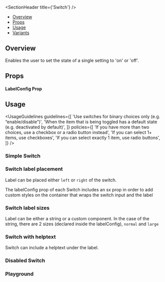 
<Meta of={SwitchStories} />

<SectionHeader title={'Switch'} />

- [Overview](#overview)
- [Props](#props)
- [Usage](#usage)
- [Variants](#variants)

## Overview

Enables the user to set the state of a single setting to 'on' or 'off'.

## Props

<ArgTypes of={Switch} />

#### LabelConfig Prop

<ArgTypes of={LabelConfigStory} />

## Usage

<UsageGuidelines
  guidelines={[
    'Use switches for binary choices only (e.g. “enable/disable”)',
    'When the item that is being toggled has a default state (e.g. deactivated by default)',
  ]}
  policies={[
    'If you have more than two choices, use a checkbox or a radio button instead',
    'If you can select 1+ items, use checkboxes',
    'If you can select exactly 1 item, use radio buttons',
  ]}
/>

<SubsectionHeader title="Variants" />

### Simple Switch

<Canvas of={SwitchStories.SimpleSwitch} />

### Switch label placement

Label can be placed either `left` or `right` of the switch.

<Tip>
  The labelConfig prop of each Switch includes an sx prop in order to add custom styles on the
  container that wraps the switch input and the label
</Tip>

<Canvas of={SwitchStories.SwitchLabelPlacement} />

### Switch label sizes

Label can be either a string or a custom component. In the case of the string, there are 2 sizes (declared inside the labelConfig), `normal` and `large`

<Canvas of={SwitchStories.SwitchLabelSizes} />

### Switch with helptext

Switch can include a helptext under the label.

<Canvas of={SwitchStories.SwitchWithHelptext} />

### Disabled Switch

<Canvas of={SwitchStories.DisabledSwitch} />

### Playground

<Canvas of={SwitchStories.Playground} />
